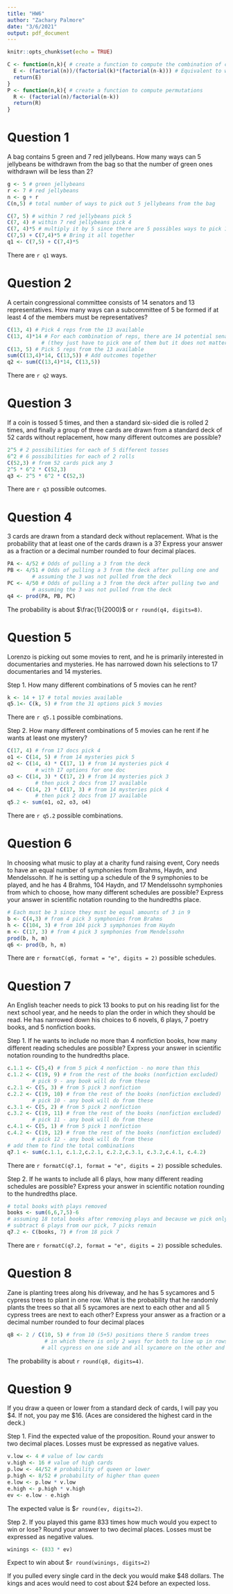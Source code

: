 ```yaml
---
title: "HW6"
author: "Zachary Palmore"
date: "3/6/2021"
output: pdf_document
---
```


```r
knitr::opts_chunk$set(echo = TRUE)
```


```r
C <- function(n,k){ # create a function to compute the combination of choices
  E <- (factorial(n))/(factorial(k)*(factorial(n-k))) # Equivalent to within 'n' pick 'k'
  return(E)
}
P <- function(n,k){ # create a function to compute permutations
  R <- (factorial(n)/factorial(n-k))
  return(R)
}
```


# Question 1

A bag contains 5 green and 7 red jellybeans. How many ways can 5 jellybeans be
withdrawn from the bag so that the number of green ones withdrawn will be less than
2?

```r
g <- 5 # green jellybeans
r <- 7 # red jellybeans
n <- g + r 
C(n,5) # total number of ways to pick out 5 jellybeans from the bag
```


```r
C(7, 5) # within 7 red jellybeans pick 5 
C(7, 4) # within 7 red jellybeans pick 4 
C(7, 4)*5 # multiply it by 5 since there are 5 possibles ways to pick 1 green
C(7,5) + C(7,4)*5 # Bring it all together
q1 <- C(7,5) + C(7,4)*5
```

There are `r q1` ways.

# Question 2

A certain congressional committee consists of 14 senators and 13 representatives. How
many ways can a subcommittee of 5 be formed if at least 4 of the members must be
representatives?


```r
C(13, 4) # Pick 4 reps from the 13 available 
C(13, 4)*14 # For each combination of reps, there are 14 potential senators
           # (they just have to pick one of them but it does not matter which)
C(13, 5) # Pick 5 reps from the 13 available
sum(C(13,4)*14, C(13,5)) # Add outcomes together
q2 <- sum(C(13,4)*14, C(13,5))
```

There are `r q2` ways. 

# Question 3 

If a coin is tossed 5 times, and then a standard six-sided die is rolled 2 times, and finally
a group of three cards are drawn from a standard deck of 52 cards without
replacement, how many different outcomes are possible?


```r
2^5 # 2 possibilities for each of 5 different tosses
6^2 # 6 possibilities for each of 2 rolls
C(52,3) # from 52 cards pick any 3 
2^5 * 6^2 * C(52,3)
q3 <- 2^5 * 6^2 * C(52,3)
```

There are `r q3` possible outcomes. 

# Question 4

3 cards are drawn from a standard deck without replacement. What is the probability
that at least one of the cards drawn is a 3? Express your answer as a fraction or a
decimal number rounded to four decimal places.


```r
PA <- 4/52 # Odds of pulling a 3 from the deck 
PB <- 4/51 # Odds of pulling a 3 from the deck after pulling one and 
        # assuming the 3 was not pulled from the deck
PC <- 4/50 # Odds of pulling a 3 from the deck after pulling two and 
        # assuming the 3 was not pulled from the deck
q4 <- prod(PA, PB, PC)
```

The probability is about $\frac{1}{2000}$ or `r round(q4, digits=8)`.



# Question 5 

Lorenzo is picking out some movies to rent, and he is primarily interested in
documentaries and mysteries. He has narrowed down his selections to 17
documentaries and 14 mysteries.

Step 1. How many different combinations of 5 movies can he rent?


```r
k <- 14 + 17 # total movies available
q5.1<- C(k, 5) # from the 31 options pick 5 movies
```
There are `r q5.1` possible combinations.


Step 2. How many different combinations of 5 movies can he rent if he wants at least
one mystery?


```r
C(17, 4) # from 17 docs pick 4 
o1 <- C(14, 5) # from 14 mysteries pick 5
o2 <- C(14, 4) * C(17, 1) # from 14 mysteries pick 4
         # with 17 options for one doc
o3 <- C(14, 3) * C(17, 2) # from 14 mysteries pick 3 
         # then pick 2 docs from 17 available
o4 <- C(14, 2) * C(17, 3) # from 14 mysteries pick 4
         # then pick 2 docs from 17 available
q5.2 <- sum(o1, o2, o3, o4)
```

There are `r q5.2` possible combinations. 


# Question 6 

In choosing what music to play at a charity fund raising event, Cory needs to have an
equal number of symphonies from Brahms, Haydn, and Mendelssohn. If he is setting up
a schedule of the 9 symphonies to be played, and he has 4 Brahms, 104 Haydn, and 17
Mendelssohn symphonies from which to choose, how many different schedules are
possible? Express your answer in scientific notation rounding to the hundredths place.


```r
# Each must be 3 since they must be equal amounts of 3 in 9 
b <- C(4,3) # from 4 pick 3 symphonies from Brahms
h <- C(104, 3) # from 104 pick 3 symphonies from Haydn
m <- C(17, 3) # from 4 pick 3 symphonies from Mendelssohn
prod(b, h, m)
q6 <- prod(b, h, m)
```

There are `r formatC(q6, format = "e", digits = 2)` possible schedules. 

# Question 7 

An English teacher needs to pick 13 books to put on his reading list for the next school
year, and he needs to plan the order in which they should be read. He has narrowed
down his choices to 6 novels, 6 plays, 7 poetry books, and 5 nonfiction books.

Step 1. If he wants to include no more than 4 nonfiction books, how many different
reading schedules are possible? Express your answer in scientific notation rounding to
the hundredths place.


```r
c.1.1 <- C(5,4) # from 5 pick 4 nonfiction - no more than this
c.1.2 <- C(19, 9) # from the rest of the books (nonfiction excluded) 
        # pick 9 - any book will do from these
c.2.1 <- C(5, 3) # from 5 pick 3 nonfiction
c.2.2 <- C(19, 10) # from the rest of the books (nonfiction excluded)
        # pick 10 - any book will do from these
c.3.1 <- C(5, 2) # from 5 pick 2 nonfiction
c.3.2 <- C(19, 11) # from the rest of the books (nonfiction excluded)
        # pick 11 - any book will do from these
c.4.1 <- C(5, 1) # from 5 pick 1 nonfiction
c.4.2 <- C(19, 12) # from the rest of the books (nonfiction excluded)
        # pick 12 - any book will do from these
# add them to find the total combinations 
q7.1 <- sum(c.1.1, c.1.2,c.2.1, c.2.2,c.3.1, c.3.2,c.4.1, c.4.2)
```

There are `r formatC(q7.1, format = "e", digits = 2)` possible schedules. 


Step 2. If he wants to include all 6 plays, how many different reading schedules are
possible? Express your answer in scientific notation rounding to the hundredths place.


```r
# total books with plays removed
books <- sum(6,6,7,5)-6
# assuming 18 total books after removing plays and because we pick only 13 
# subtract 6 plays from our pick, 7 picks remain
q7.2 <- C(books, 7) # from 18 pick 7 
```

There are `r formatC(q7.2, format = "e", digits = 2)` possible schedules. 


# Question 8 

Zane is planting trees along his driveway, and he has 5 sycamores and 5 cypress trees to
plant in one row. What is the probability that he randomly plants the trees so that all 5
sycamores are next to each other and all 5 cypress trees are next to each other?
Express your answer as a fraction or a decimal number rounded to four decimal places



```r
q8 <- 2 / C(10, 5) # from 10 (5+5) positions there 5 random trees
            # in which there is only 2 ways for both to line up in rows
           # all cypress on one side and all sycamore on the other and its inverse
```


The probability is about `r round(q8, digits=4)`. 

# Question 9

If you draw a queen or lower from a standard deck of cards, I will pay you $4. If not, you
pay me $16. (Aces are considered the highest card in the deck.)

Step 1. Find the expected value of the proposition. Round your answer to two decimal
places. Losses must be expressed as negative values.

```r
v.low <- 4 # value of low cards
v.high <- 16 # value of high cards
p.low <- 44/52 # probability of queen or lower 
p.high <- 8/52 # probability of higher than queen
e.low <- p.low * v.low 
e.high <- p.high * v.high
ev <- e.low - e.high 
```

The expected value is \$`r round(ev, digits=2)`. 


Step 2. If you played this game 833 times how much would you expect to win or lose?
Round your answer to two decimal places. Losses must be expressed as negative
values.

```r
winings <- (833 * ev)
```


Expect to win about \$`r round(winings, digits=2)`

If you pulled every single card in the deck you would make \$48 dollars. The kings and aces would need to cost about \$24 before an expected loss. 


